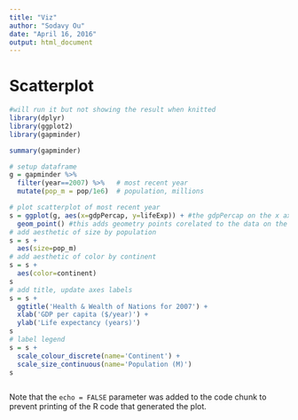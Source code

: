 ```yaml
---
title: "Viz"
author: "Sodavy Ou"
date: "April 16, 2016"
output: html_document
---
```


# Scatterplot


```r
#will run it but not showing the result when knitted
library(dplyr)
library(ggplot2)
library(gapminder)

summary(gapminder)


```

```r
# setup dataframe
g = gapminder %>%
  filter(year==2007) %>%   # most recent year 
  mutate(pop_m = pop/1e6)  # population, millions

# plot scatterplot of most recent year 
s = ggplot(g, aes(x=gdpPercap, y=lifeExp)) + #the gdpPercap on the x axis and lifeExp on the y axis
  geom_point() #this adds geometry points corelated to the data on the graph, w/o, the graph is blank
# add aesthetic of size by population
s = s + 
  aes(size=pop_m)
# add aesthetic of color by continent
s = s + 
  aes(color=continent)
s
# add title, update axes labels
s = s + 
  ggtitle('Health & Wealth of Nations for 2007') +
  xlab('GDP per capita ($/year)') +
  ylab('Life expectancy (years)')
s
# label legend
s = s + 
  scale_colour_discrete(name='Continent') +
  scale_size_continuous(name='Population (M)')
s

```


```r

```

Note that the `echo = FALSE` parameter was added to the code chunk to prevent printing of the R code that generated the plot.
